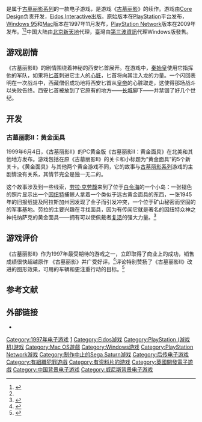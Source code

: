 {{NoteTA
|G1=Games
}}
<!--以下模板信息不填请留空，不要删去-->
{{Infobox VG
| title          = 古墓丽影II
| image = File:Tomb Raider II Front.jpg
| caption        = 《古墓丽影II》的游戏封面
| english        = ''Tomb Raider II Starring Lara Croft''
| official       = 
| common         = 古墓丽影II：西安匕首
| developer      = [[Core_Design|Core Design]]
| publisher      = {{vgr|WW|[[Eidos|Eidos]]|TW|第三波|CN|[[北京新天地|北京新天地]]|WW|[[Square_Enix|Square Enix]]（Android 与 iOS）}}
| series         = [[古墓丽影系列|古墓丽影系列]]
| engine         = 
| released       = '''古墓丽影II'''：1997年10月31日<br />'''黄金面具'''：1999年6月4日
| genre = [[平台动作游戏|平台动作]]、[[第三人称射击游戏|第三人称射击]]
| modes          = [[单人游戏|单人游戏]]
| platforms      = [[PlayStation|PlayStation]]、[[Windows_95|Windows 95]]、[[Macintosh|Macintosh]]、[[PlayStation_Network|PlayStation Network]]、[[Android|Android]]、[[iOS|iOS]]
| onlinegame     = 
| designer       = '''古墓丽影II'''：<br />
Gavin Rummery（首席程序员），<br />
Neil Boyd 和 Heather Gibson（关卡设计），<br />
Stuart Atkinson（首席动画师），<br />
Joss Charmet（人物模型）<br />
'''黄金面具'''：<br />
Philip Campbell，<br />
Rebecca Shearin 和 Kris Renkewitz（关卡设计），<br />
Richard Flower（程序员）
| writer         = 
| artist         = 
| composer       = [[Nathan_McCree|Nathan McCree]]（音乐和声音效果）
}}

{{vgname|古墓丽影II|en=Tomb Raider II Starring Lara Croft|official-cn=古墓丽影II|tw=古墓奇兵II}}是属于[[古墓丽影系列|古墓丽影系列]]的一款电子游戏，是游戏《[[古墓丽影|古墓丽影]]》的续作。游戏由[[Core_Design|Core Design]]负责开发，[[Eidos_Interactive|Eidos Interactive]]出版。原始版本在[[PlayStation|PlayStation]]平台发布，[[Windows_95|Windows 95]]和[[Mac|Mac]]版本在1997年11月发布，[[PlayStation_Network|PlayStation Network]]版本在2009年发布。<ref>{{cite web |url=http://www.gamespot.com/pc/action/tombraider2/index.html |title=Tomb Raider II for PC - Tomb Raider II PC Game - Tomb Raider II Computer Game |publisher=GameSpot |date= |accessdate=2009-09-26 |archive-date=2011-10-30 |archive-url=https://web.archive.org/web/20111030034823/http://www.gamespot.com/pc/action/tombraider2/index.html |dead-url=no }}</ref><ref name="gold"/>中国大陆由[[北京新天地|北京新天地]]代理，臺灣由[[第三波資訊|第三波資訊]]代理Windows版發售。

== 游戏剧情 ==
《古墓丽影II》的剧情围绕着神秘的西安匕首展开。在游戏中，[[秦始皇|秦始皇]]使用它指挥他的军队，如果将[[匕首|匕首]]刺进它主人的[[心脏|心脏]]，匕首将向其注入龙的力量。一个闪回表明在一次战斗中，西藏僧侣成功地将西安匕首从[[皇帝|皇帝]]的心脏取走，这使得那场战斗以失败告终。西安匕首被放到了它原有的地方——[[长城|长城]]脚下——并禁锢了好几个世纪。

== 开发 ==

=== 古墓丽影II：黄金面具 ===
1999年6月4日，《古墓丽影II》的PC黄金版《古墓丽影II：黄金面具》在北美和其他地方发布。游戏包括在原《古墓丽影II》的关卡和小标题为“黄金面具”的5个新关卡。《黄金面具》与其他两个黄金游戏不同，它的故事与[[古墓丽影系列|古墓丽影系列]]游戏的主剧情没有关系，其情节完全是独一无二的。

这个故事涉及到一些线索，[[劳拉·克劳馥|劳拉·克劳馥]]来到了位于[[白令海|白令海]]的一个小岛：一张褪色的照片显示出一个[[因纽特人|因纽特]]捕鲸人拿着一个类似于远古黄金面具的东西，一张1945年的旧报纸提及阿拉斯加州因发现了金子而引发冲突，一个位于矿山秘密而坚固的的军事基地。劳拉的主要兴趣在寻找面具，因为有传闻它就是著名的因纽特众神之神托纳萨克的黄金面具——拥有可以使佩戴者[[复活|复活]]的强大力量。<ref name="gold">{{cite web|url=http://www.tombraiderchronicles.com/tr2/gold/info.html | title=Tomb Raider II Gold: The Golden Mask - Product Info |publisher=Tomb Raider Chronicles |date= |accessdate=2009-09-26 }}</ref>

== 游戏评价 ==
{{Video game reviews
<!--Aggregators-->
| GR = PC: 80%<ref name=GRPC>{{cite web |url=http://www.gamerankings.com/pc/40873-tomb-raider-ii/index.html |title=Tomb Raider II for PC |website=[[GameRankings|GameRankings]] |publisher=[[CBS_Interactive|CBS Interactive]] |accessdate=2018-03-14 |archive-date=2018-11-30 |archive-url=https://web.archive.org/web/2019/http://www.gamerankings.com/pc/40873-tomb-raider-ii/index.html |dead-url=no }}</ref><br />PS: 83%<ref name=GRPS1>{{cite web |url=http://www.gamerankings.com/ps/199043-tomb-raider-ii/index.html |title=Tomb Raider II for PlayStation |website=[[GameRankings|GameRankings]] |publisher=[[CBS_Interactive|CBS Interactive]] |accessdate=2011-08-01 |archive-date=2018-11-30 |archive-url=https://web.archive.org/web/2019/http://www.gamerankings.com/ps/199043-tomb-raider-ii/index.html |dead-url=no }}</ref>
| MC = PS: 85/100<ref name=MCPS1>{{cite web |url=http://www.metacritic.com/game/playstation/tomb-raider-ii |title=Tomb Raider II for PlayStation Reviews |website=[[Metacritic|Metacritic]] |publisher=[[CBS_Interactive|CBS Interactive]] |accessdate=2011-08-01 |archive-date=2019-11-17 |archive-url=https://web.archive.org/web/20191117123611/https://www.metacritic.com/game/playstation/tomb-raider-ii |dead-url=no }}</ref><br />iOS: 53/100<ref>{{cite web |url=http://www.metacritic.com/game/ios/tomb-raider-ii |title=Tomb Raider II for iPhone/iPad Reviews |website=[[Metacritic|Metacritic]] |publisher=[[CBS_Interactive|CBS Interactive]] |accessdate=2018-06-23 |archive-date=2020-08-16 |archive-url=https://web.archive.org/web/20200816024936/https://www.metacritic.com/game/ios/tomb-raider-ii |dead-url=no }}</ref>
<!--Reviewers-->
| GSpot = PC: 8.2/10<ref>{{cite web |url=http://www.gamespot.com/reviews/tomb-raider-ii-review/1900-2534176/ |title=Tomb Raider II Review |publisher=gamespot.com |date=1997-12-15 |accessdate=2014-11-19 |archive-date=2019-11-18 |archive-url=https://web.archive.org/web/20191118225727/https://www.gamespot.com/reviews/tomb-raider-ii-review/1900-2534176/ |dead-url=no }}</ref><br />PS: 5.7/10<ref name="gsps1">{{cite web |url=http://www.gamespot.com/reviews/tomb-raider-ii-review/1900-2549866/ |title=Tomb Raider II Review |publisher=gamespot.com |date=1997-11-01 |accessdate=2014-11-19 |archive-date=2019-10-14 |archive-url=https://web.archive.org/web/20191014153824/https://www.gamespot.com/reviews/tomb-raider-ii-review/1900-2549866/ |dead-url=no }}</ref>
| IGN = PS: 8/10<ref name="ign">{{cite web |url=http://uk.psx.ign.com/articles/152/152128p1.html |title=Tomb Raider II – PlayStation Review at IGN |publisher=Uk.psx.ign.com |accessdate=2012-07-04 |deadurl=yes |archiveurl=https://web.archive.org/web/20120321213153/http://uk.psx.ign.com/articles/152/152128p1.html |archivedate=2012-03-21 }}</ref>
| PSM = 10/10<ref>''Official PlayStation Magazine'', [[Future_Publishing|Future Publishing]] issue 26, (December 1997)</ref>
| OPM = 4.5/5<ref>Official PlayStation magazine review</ref>
<!--Custom reviewers-->
| rev1 = ''[[Macworld|Macworld]]''
| rev1Score = {{Rating|4|5}}<ref name=macworldreviews>{{cite web |archiveurl=https://web.archive.org/web/20010810062339/http://www.macworld.com/1999/02/games/games.html |url=http://www.macworld.com:80/1999/02/games/games.html |title=Name Your Game; From Goofy to Gory, ''Macworld'' Reviews 48 Ways to Play |author=Gowan, Michael |work=[[Macworld|Macworld]] |date=February 1999 |archivedate=2001-08-10 |deadurl=yes |accessdate=2018-09-16 }}</ref>
| rev2 = ''[[TouchArcade|TouchArcade]]''
| rev2Score = iOS: {{rating|3|5}}<ref>{{cite web |url=https://toucharcade.com/2014/12/17/tomb-raider-2-review/ |title='Tomb Raider 2' Review – No, That's Not Right |last=Musgrave |first=Shaun |website=[[TouchArcade|TouchArcade]] |date=2014-12-17 |accessdate=2018-06-23 |archive-date=2019-12-07 |archive-url=https://web.archive.org/web/20191207103710/https://toucharcade.com/2014/12/17/tomb-raider-2-review/ |dead-url=no }}</ref>
}}
《古墓丽影II》作为1997年最受期待的游戏之一，立即取得了商业上的成功，销售成绩很快超越原作 《古墓丽影》并广受好评。<ref>{{cite web |url=http://www.metacritic.com/games/platforms/psx/tombraider2 |title=Tomb Raider II (psx) reviews at Metacritic.com |publisher=Metacritic |date= |accessdate=2009-09-26 |archive-date=2009-09-14 |archive-url=https://web.archive.org/web/20090914103809/http://www.metacritic.com/games/platforms/psx/tombraider2 |dead-url=no }}</ref>评论特别赞扬了《古墓丽影II》改进的图形效果，可用的车辆和更注重行动的目标。<ref>{{cite web |url=http://www.cubeit.com/ctimes/news0108.htm |title=Tomb Raider II Review |publisher=The Croft Times |date=1997-11-30 |accessdate=2007-08-02 |deadurl=yes |archiveurl=https://web.archive.org/web/20050227121617/http://www.cubeit.com/ctimes/news0108.htm |archivedate=2005-02-27 }}</ref>

==参考文献==
{{Reflist|30em}}

== 外部链接 ==
{{Portal|电子游戏|Gamepad.svg}}
*{{moby game|id=/tomb-raider-ii}}

{{古墓丽影系列}}

{{DEFAULTSORT:Tomb Raider II}}
[[Category:1997年电子游戏|Category:1997年电子游戏]]
[[Category:古墓奇兵系列電子遊戲|1]]
[[Category:Eidos游戏|Category:Eidos游戏]]
[[Category:PlayStation_(游戏机)游戏|Category:PlayStation (游戏机)游戏]]
[[Category:Mac_OS遊戲|Category:Mac OS遊戲]]
[[Category:Windows游戏|Category:Windows游戏]]
[[Category:PlayStation_Network游戏|Category:PlayStation Network游戏]]
[[Category:制作中止的Sega_Saturn游戏|Category:制作中止的Sega Saturn游戏]]
[[Category:后传电子游戏|Category:后传电子游戏]]
[[Category:有組織犯罪遊戲|Category:有組織犯罪遊戲]]
[[Category:有资料片的游戏|Category:有资料片的游戏]]
[[Category:英國開發電子遊戲|Category:英國開發電子遊戲]]
[[Category:中国背景电子游戏|Category:中国背景电子游戏]]
[[Category:威尼斯背景电子游戏|Category:威尼斯背景电子游戏]]